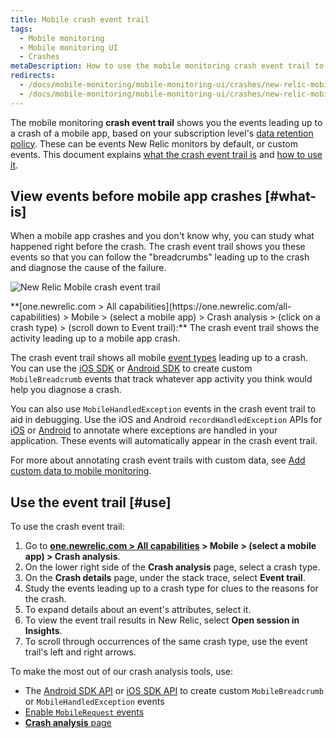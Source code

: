 ```yaml
---
title: Mobile crash event trail
tags:
  - Mobile monitoring
  - Mobile monitoring UI
  - Crashes
metaDescription: How to use the mobile monitoring crash event trail to find the reasons for a mobile app crash.
redirects:
  - /docs/mobile-monitoring/mobile-monitoring-ui/crashes/new-relic-mobile-event-trail
  - /docs/mobile-monitoring/mobile-monitoring-ui/crashes/new-relic-mobile-crash-event-trail
---
```



The mobile monitoring **crash event trail** shows you the events leading up to a crash of a mobile app, based on your subscription level's [data retention policy](/docs/accounts-partnerships/accounts/account-billing-usage/data-retention). These can be events New Relic monitors by default, or custom events. This document explains [what the crash event trail is](#what-is) and [how to use it](#use).

## View events before mobile app crashes [#what-is]

When a mobile app crashes and you don't know why, you can study what happened right before the crash. The crash event trail shows you these events so that you can follow the "breadcrumbs" leading up to the crash and diagnose the cause of the failure.

<img
  title="Android-Insights-event-trail.jpg"
  alt="New Relic Mobile crash event trail "
  src={mobileCrashEventTrail}
/>

<figcaption>
  **[one.newrelic.com > All capabilities](https://one.newrelic.com/all-capabilities) > Mobile > (select a mobile app) > Crash analysis > (click on a crash type) > (scroll down to Event trail):** The crash event trail shows the activity leading up to a mobile app crash.
</figcaption>

The crash event trail shows all mobile [event types](/docs/insights/explore-add-data/custom-events/insert-query-custom-mobile-app-events-attributes#event-definition) leading up to a crash. You can use the [iOS SDK](/docs/mobile-monitoring/new-relic-mobile-ios/install-configure/work-ios-sdk-api) or [Android SDK](/docs/mobile-monitoring/new-relic-mobile-android/android-sdk-api/recordbreadcrumb) to create custom `MobileBreadcrumb` events that track whatever app activity you think would help you diagnose a crash.

You can also use `MobileHandledException` events in the crash event trail to aid in debugging. Use the iOS and Android `recordHandledException` APIs for [iOS](/docs/mobile-monitoring/new-relic-mobile-ios/ios-sdk-api/recordhandledexception-ios-sdk-api) or [Android](/docs/mobile-monitoring/new-relic-mobile-android/android-sdk-api/recordhandledexception) to annotate where exceptions are handled in your application. These events will automatically appear in the crash event trail.

For more about annotating crash event trails with custom data, see [Add custom data to mobile monitoring](/docs/mobile-monitoring/new-relic-mobile/maintenance/add-custom-data-new-relic-mobile).

## Use the event trail [#use]

To use the crash event trail:

1. Go to **[one.newrelic.com > All capabilities](https://one.newrelic.com/all-capabilities) > Mobile > (select a mobile app) > Crash analysis**.
2. On the lower right side of the **Crash analysis** page, select a crash type.
3. On the **Crash details** page, under the stack trace, select **Event trail**.
4. Study the events leading up to a crash type for clues to the reasons for the crash.
5. To expand details about an event's attributes, select it.
6. To view the event trail results in New Relic, select **Open session in Insights**.
7. To scroll through occurrences of the same crash type, use the event trail's left and right arrows.

To make the most out of our crash analysis tools, use:

* The [Android SDK API](/docs/mobile-monitoring/new-relic-mobile-android/android-sdk-api/recordbreadcrumb) or [iOS SDK API](/docs/mobile-monitoring/new-relic-mobile-ios/ios-sdk-api/record-breadcrumb) to create custom `MobileBreadcrumb` or `MobileHandledException` events
* [Enable `MobileRequest` events](/docs/mobile-monitoring/mobile-monitoring-ui/network-pages/analyze-network-requests-using-mobilerequest-event-data)
* [**Crash analysis** page](/docs/mobile-monitoring/mobile-monitoring-ui/crashes/crash-analysis-group-filter-your-crashes)
